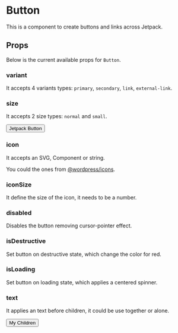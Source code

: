 
<Meta
  title="JS Packages/Components/Button"
  component={Button}
/>

# Button
This is a component to create buttons and links across Jetpack.

## Props

Below is the current available props for `Button`.

### variant

It accepts 4 variants types: `primary`, `secondary`, `link`, `external-link`.

<Canvas withSource="open">
  <Story id="js-packages-components-button--button-primary" />
  <Story id="js-packages-components-button--button-secondary" />
  <Story id="js-packages-components-button--button-link" />
  <Story id="js-packages-components-button--button-external-link" />
</Canvas>

### size

It accepts 2 size types: `normal` and `small`.

<Canvas>
  <Story id="js-packages-components-button--button-primary" />
  <Button size="small">Jetpack Button</Button>
</Canvas>

### icon

It accepts an SVG, Component or string.

You could the ones from [@wordpress/icons](https://github.com/WordPress/gutenberg/blob/trunk/packages/icons/src/index.js).

<Canvas withSource="open">
  <Story id="js-packages-components-button--icon" />
</Canvas>

### iconSize

It define the size of the icon, it needs to be a number.

### disabled

Disables the button removing cursor-pointer effect.

<Canvas withSource="open">
  <Story id="js-packages-components-button--disabled" />
</Canvas>

### isDestructive

Set button on destructive state, which change the color for red.

<Canvas withSource="open">
  <Story id="js-packages-components-button--destructive" />
</Canvas>

### isLoading

Set button on loading state, which applies a centered spinner.

<Canvas withSource="open">
  <Story id="js-packages-components-button--loading" />
</Canvas>

### text

It applies an text before children, it could be use together or alone.

<Canvas>
  <Button text="My Text">My Children</Button>
</Canvas>
